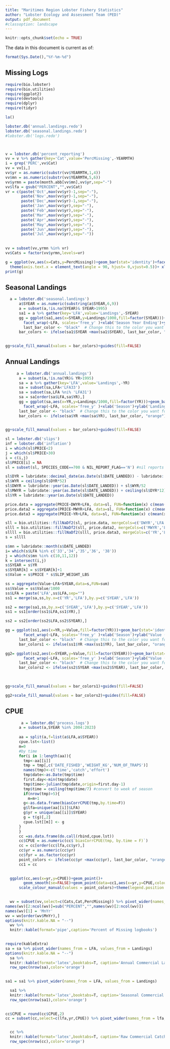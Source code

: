 ```yaml
---
title: "Maritimes Region Lobster Fishery Statistics"
author: "Lobster Ecology and Assessment Team (PED)"
output: pdf_document
#classoption: landscape  
---
```


```r
knitr::opts_chunk$set(echo = TRUE)

```
The data in this document is current as of:
```r
format(Sys.Date(),"%Y-%m-%d")

```


## Missing Logs

```r
  
require(bio.lobster)
require(bio.utilities)
require(ggplot2)
require(devtools)
require(dplyr)
require(tidyr)

la()

lobster.db('annual.landings.redo')
lobster.db('seasonal.landings.redo')
#lobster.db('logs.redo')



v = lobster.db('percent_reporting')
vv = v %>% gather(key='Cat',value='PercMissing',-YEARMTH)
i = grep('PERC',vv$Cat)
vv = vv[i,]
vv$yr = as.numeric(substr(vv$YEARMTH,1,4))
vv$mn = as.numeric(substr(vv$YEARMTH,5,6))
vv$yrmn = paste(month.abb[vv$mn],vv$yr,sep="-")
vv$lfa = gsub("PERCENT","",vv$Cat)
vr = c(paste('Oct',max(vv$yr)-1,sep="-"),
       paste('Nov',max(vv$yr)-1,sep="-"),
       paste('Dec',max(vv$yr)-1,sep="-"),
       paste('Jan',max(vv$yr),sep="-"),
       paste('Feb',max(vv$yr),sep="-"),
       paste('Mar',max(vv$yr),sep="-"),
       paste('Apr',max(vv$yr),sep="-"),
       paste('May',max(vv$yr),sep="-"),
       paste('Jun',max(vv$yr),sep="-"),
       paste('Jul',max(vv$yr),sep="-"))
       
       
vv = subset(vv,yrmn %in% vr)
vv$Cats = factor(vv$yrmn,levels=vr)
```



```r
g = ggplot(vv,aes(x=Cats,y=PercMissing))+geom_bar(stat='identity')+facet_wrap(~lfa)+
  theme(axis.text.x = element_text(angle = 90, hjust= 0,vjust=0.5))+ xlab("")+ylab('Percent Missing Logs (%)')
print(g)
```


\newpage

## Seasonal Landings

```r

  a = lobster.db('seasonal.landings')
      a$SYEAR = as.numeric(substring(a$SYEAR,6,9))
      a = subset(a,!is.na(SYEAR)& SYEAR>1995)
      sa1 = a %>% gather(key='LFA',value='Landings',-SYEAR)
      gg = ggplot(sa1,aes(x=SYEAR,y=Landings/1000,fill=factor(SYEAR)))+geom_bar(stat='identity')+
        facet_wrap(~LFA, scales='free_y' )+xlab('Season Year Ending')+ylab('Landings (kt)')
        last_bar_color <- "black"  # Change this to the color you want for the last bar
      bar_colors <- ifelse(sa1$SYEAR <max(sa1$SYEAR), last_bar_color, "orange")
      
```



```r

gg+scale_fill_manual(values = bar_colors)+guides(fill=FALSE)

```


\newpage

## Annual Landings

```r
     a = lobster.db('annual.landings')
      a = subset(a,!is.na(YR)& YR>1995)
      sa = a %>% gather(key='LFA',value='Landings',-YR)
      sa = subset(sa,LFA<'LFA33')
      sa = subset(sa,LFA %ni% 'LFA31')
      sa = sa[order(sa$LFA,sa$YR),]
      gg = ggplot(sa,aes(x=YR,y=Landings/1000,fill=factor(YR)))+geom_bar(stat='identity')+
        facet_wrap(~LFA, scales='free_y' )+xlab('Season')+ylab('Landings (kt)')
      last_bar_color <- "black"  # Change this to the color you want for the last bar
      bar_colors <- ifelse(sa$YR <max(sa$YR), last_bar_color, "orange")
      

```



```r

gg+scale_fill_manual(values = bar_colors)+guides(fill=FALSE)

```


\newpage


```r

sl = lobster.db('slips')
inf = lobster.db('inflation')
i = which(sl$PRICE<2)
j = which(sl$PRICE>30)
i = c(i,j)
sl$PRICE[i] = NA
sl = subset(sl, SPECIES_CODE==700 & NIL_REPORT_FLAG=='N') #nil reports still have to be submitted

sl$DYR = lubridate::decimal_date(as.Date(sl$DATE_LANDED)) - lubridate::year(as.Date(sl$DATE_LANDED))
sl$WYR = ceiling(sl$DYR*52)
sl$DWYR = lubridate::year(as.Date(sl$DATE_LANDED)) + sl$WYR/52
sl$MWYR = lubridate::year(as.Date(sl$DATE_LANDED)) + ceiling(sl$DYR*12)/12
sl$YR = lubridate::year(as.Date(sl$DATE_LANDED))

price.data = aggregate(PRICE~DWYR+LFA, data=sl, FUN=function(x) c(mean(x,na.rm=T)))
price.data2 = aggregate(PRICE~MWYR+LFA, data=sl, FUN=function(x) c(mean(x,na.rm=T)))
price.data3 = aggregate(PRICE~YR+LFA, data=sl, FUN=function(x) c(mean(x,na.rm=T)))

sll = bio.utilities::fillNaDf2(sl, price.data, mergeCols=c('DWYR','LFA'),fillCols=c('PRICE'))
slll = bio.utilities::fillNaDf2(sll, price.data2, mergeCols=c('MWYR','LFA'),fillCols=c('PRICE'))
sllll = bio.utilities::fillNaDf2(slll, price.data3, mergeCols=c('YR','LFA'),fillCols=c('PRICE'))
s = sllll

s$mn = lubridate::month(s$DATE_LANDED)
i= which(s$LFA %in% c('33','34','35','36', '38')) 
j = which(s$mn %in% c(10,11,12))
k = intersect(i,j)
s$SYEAR = s$YR
s$SYEAR[k] = s$SYEAR[k]+1
s$Value = s$PRICE * s$SLIP_WEIGHT_LBS

ss = aggregate(Value~LFA+SYEAR,data=s,FUN=sum)
ss$Value = ss$Value/1000
ss$LFA = paste('LFA',ss$LFA,sep="")
ss1 = merge(sa,ss,by.x=c('YR','LFA'),by.y=c('SYEAR','LFA'))

ss2 = merge(sa1,ss,by.x=c('SYEAR','LFA'),by.y=c('SYEAR','LFA'))
ss1 = ss1[order(ss1$LFA,ss1$YR),]

ss2 = ss2[order(ss2$LFA,ss2$SYEAR),]

gg = ggplot(ss1,aes(x=YR,y=Value,fill=factor(YR)))+geom_bar(stat='identity')+
        facet_wrap(~LFA, scales='free_y' )+xlab('Season')+ylab("Value ('000s)")
      last_bar_color <- "black"  # Change this to the color you want for the last bar
      bar_colors1 <- ifelse(ss1$YR <max(ss1$YR), last_bar_color, "orange")

gg2= ggplot(ss2,aes(x=SYEAR,y=Value,fill=factor(SYEAR)))+geom_bar(stat='identity')+
        facet_wrap(~LFA, scales='free_y' )+xlab('Season')+ylab("Value ('000s)")
      last_bar_color <- "black"  # Change this to the color you want for the last bar
      bar_colors2 <- ifelse(ss2$SYEAR <max(ss2$SYEAR), last_bar_color, "orange")
      
      
```




```r

gg+scale_fill_manual(values = bar_colors1)+guides(fill=FALSE)

```

   
   \newpage
   
   
```r

gg2+scale_fill_manual(values = bar_colors2)+guides(fill=FALSE)

```
  
   
   
\newpage

## CPUE

```r
       a = lobster.db('process.logs')
      a = subset(a,SYEAR %in% 2004:2023) 
      
      aa = split(a,f=list(a$LFA,a$SYEAR))
      cpue.lst<-list()
      m=0
      #by time
      for(i in 1:length(aa)){
        tmp<-aa[[i]]
        tmp = tmp[,c('DATE_FISHED','WEIGHT_KG','NUM_OF_TRAPS')]
        names(tmp)<-c('time','catch','effort')
        tmp$date<-as.Date(tmp$time)
        first.day<-min(tmp$date)
        tmp$time<-julian(tmp$date,origin=first.day-1)
        tmp$time = ceiling(tmp$time/7) #convert to week of season
        if(nrow(tmp)>5){
          m=m+1
        g<-as.data.frame(biasCorrCPUE(tmp,by.time=F))
        g$lfa=unique(aa[[i]]$LFA)
        g$yr = unique(aa[[i]]$SYEAR)
        g = t(g)[,2]
        cpue.lst[[m]] <- g
      }
      }
      cc =as.data.frame(do.call(rbind,cpue.lst))
      cc$CPUE = as.numeric(cc$`biasCorrCPUE(tmp, by.time = F)`)
      cc = cc[order(cc$lfa,cc$yr),]
      cc$yr = as.numeric(cc$yr)
      cc$fyr = as.factor(cc$yr)
      point_colors <- ifelse(cc$yr <max(cc$yr), last_bar_color, "orange")
      cc1 = cc
     

```


```r

  ggplot(cc,aes(x=yr,y=CPUE))+geom_point()+
        geom_smooth(se=FALSE)+geom_point(data=cc1,aes(x=yr,y=CPUE,colour=fyr))+facet_wrap(~lfa,scales='free_y')+
      scale_colour_manual(values = point_colors)+theme(legend.position = 'none')
    
```


\newpage

```r
  wv = subset(vv,select=c(Cats,Cat,PercMissing)) %>% pivot_wider(names_from = Cat, values_from = PercMissing)
names(wv)[2:ncol(wv)]=sub("PERCENT","",names(wv)[2:ncol(wv)]) 
names(wv)[1] = 'MnYr' 
wv = wv[order(wv$MnYr),]
options(knitr.kable.NA = "--")
  wv %>% 
  knitr::kable(format='pipe',caption='Percent of Missing logbooks') 
  
```
\newpage
```r
require(kableExtra)
sa = sa %>% pivot_wider(names_from = LFA, values_from = Landings)
options(knitr.kable.NA = "--")
  sa %>% 
  knitr::kable(format='latex',booktabs=T, caption='Annual Commercial Landings. The last row is preliminary (indicated in orange)') %>%
  row_spec(nrow(sa),color='orange')
  
```


\newpage
```r
sa1 = sa1 %>% pivot_wider(names_from = LFA, values_from = Landings)

  sa1 %>% 
  knitr::kable(format='latex',booktabs=T, caption='Seasonal Commercial Landings. The last row is preliminary (indicated in orange') %>%
  row_spec(nrow(sa1),color='orange')
  
```


\newpage
```r
cc$CPUE = round(cc$CPUE,2)
cc = subset(cc,select=c(lfa,yr,CPUE)) %>% pivot_wider(names_from = lfa, values_from = CPUE)


  cc %>% 
  knitr::kable(format='latex',booktabs=T, caption='Raw Commercial Catch Per Unit Effort by Year and LFA. The last row is preliminary (indicated in orange') %>%
  row_spec(nrow(cc),color='orange')
  
```